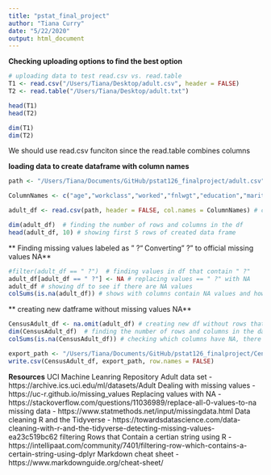 ```yaml
---
title: "pstat_final_project"
author: "Tiana Curry"
date: "5/22/2020"
output: html_document
---
```


**Checking uploading options to find the best option**
```r
# uploading data to test read.csv vs. read.table
T1 <- read.csv("/Users/Tiana/Desktop/adult.csv", header = FALSE)
T2 <- read.table("/Users/Tiana/Desktop/adult.txt")

head(T1)
head(T2)

dim(T1)
dim(T2)
```
We should use read.csv funciton since the read.table combines columns


**loading data to create dataframe with column names**
```r
path <- "/Users/Tiana/Documents/GitHub/pstat126_finalproject/adult.csv" #path to adult file in directory 

ColumnNames <- c("age","workclass","worked","fnlwgt","education","marital-status","occupation","relationship","race","sex","capital-gain","capital-loss","hours-per-week","native-country","income") # creating column names for adult.csv file 

adult_df <- read.csv(path, header = FALSE, col.names = ColumnNames) # creating data frame with adult.csv files and ColumnNames vector

dim(adult_df)  # finding the number of rows and columns in the df 
head(adult_df, 10) # showing first 5 rows of created data frame
```

** Finding missing values labeled as " ?"**
**Converting " ?" to official missing values NA**
```r
#filter(adult_df == " ?")  # finding values in df that contain " ?"
adult_df[adult_df == " ?"] <- NA # replacing values == " ?" with NA 
adult_df # showing df to see if there are NA values 
colSums(is.na(adult_df)) # shows with columns contain NA values and how many are in each column 
```


** creating new datframe without missing values NA**
```r
CensusAdult_df <- na.omit(adult_df) # creating new df without rows that contain NA vlaues 
dim(CensusAdult_df)  # finding the number of rows and columns in the dataframe 
colSums(is.na(CensusAdult_df)) # checking which columns have NA, there shouldn't be anyvalues with NA 
```

```r
export_path <- "/Users/Tiana/Documents/GitHub/pstat126_finalproject/CensusAdult_df.csv"
write.csv(CensusAdult_df, export_path, row.names = FALSE)
```
**Resources**
UCI Machine Leanring Repository Adult data set - https://archive.ics.uci.edu/ml/datasets/Adult
Dealing with missing values - https://uc-r.github.io/missing_values
Replacing values with NA - https://stackoverflow.com/questions/11036989/replace-all-0-values-to-na
missing data - https://www.statmethods.net/input/missingdata.html
Data cleaning R and the Tidyverse - https://towardsdatascience.com/data-cleaning-with-r-and-the-tidyverse-detecting-missing-values-ea23c519bc62
filtering Rows that Contain a certian string using R - https://intellipaat.com/community/7401/filtering-row-which-contains-a-certain-string-using-dplyr
Markdown cheat sheet - https://www.markdownguide.org/cheat-sheet/
